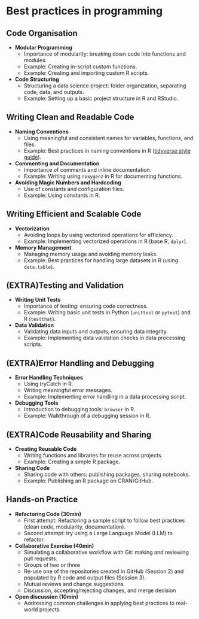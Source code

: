 # Best practices in programming

## Code Organisation

* **Modular Programming**  
  * Importance of modularity: breaking down code into functions and modules.  
  * Example: Creating in-script custom functions.   
  * Example: Creating and importing custom R scripts.  
* **Code Structuring**  
  * Structuring a data science project: folder organization, separating code, data, and outputs.  
  * Example: Setting up a basic project structure in R and RStudio.

## Writing Clean and Readable Code

* **Naming Conventions**  
  * Using meaningful and consistent names for variables, functions, and files.  
  * Example: Best practices in naming conventions in R ([tidyverse style guide](https://style.tidyverse.org/index.html)).  
* **Commenting and Documentation**  
  * Importance of comments and inline documentation.  
  * Example: Writing using `roxygen2` in R for documenting functions.  
* **Avoiding Magic Numbers and Hardcoding**  
  * Use of constants and configuration files.  
  * Example: Using constants in R.

## Writing Efficient and Scalable Code

* **Vectorization**  
  * Avoiding loops by using vectorized operations for efficiency.  
  * Example: Implementing vectorized operations in R (base R, `dplyr`).  
* **Memory Management**  
  * Managing memory usage and avoiding memory leaks.  
  * Example: Best practices for handling large datasets in R (using `data.table`).

## (EXTRA)Testing and Validation

* **Writing Unit Tests**  
  * Importance of testing: ensuring code correctness.  
  * Example: Writing basic unit tests in Python (`unittest` or `pytest`) and R (`testthat`).  
* **Data Validation**  
  * Validating data inputs and outputs, ensuring data integrity.  
  * Example: Implementing data validation checks in data processing scripts.

## (EXTRA)Error Handling and Debugging

* **Error Handling Techniques**  
  * Using tryCatch in R.  
  * Writing meaningful error messages.   
  * Example: Implementing error handling in a data processing script.  
* **Debugging Tools**  
  * Introduction to debugging tools: `browser` in R.  
  * Example: Walkthrough of a debugging session in R.

## (EXTRA)Code Reusability and Sharing

* **Creating Reusable Code**  
  * Writing functions and libraries for reuse across projects.  
  * Example: Creating a simple R package.  
* **Sharing Code**  
  * Sharing code with others: publishing packages, sharing notebooks.  
  * Example: Publishing an R package on CRAN/GitHub.

## Hands-on Practice

* **Refactoring Code (30min)**  
  * First attempt: Refactoring a sample script to follow best practices (clean code, modularity, documentation).  
  * Second attempt: try using a Large Language Model (LLM) to refactor.  
* **Collaborative Exercise (40min)**  
  * Simulating a collaborative workflow with Git: making and reviewing pull requests.  
  * Groups of two or three  
  * Re-use one of the repositories created in GitHub (Session 2\) and populated by R code and output files (Session 3).  
  * Mutual reviews and change suggestions.  
  * Discussion, accepting/rejecting changes, and merge decision  
* **Open discussion (10min)**  
  * Addressing common challenges in applying best practices to real-world projects.
